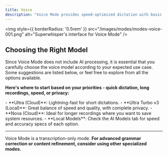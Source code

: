 ```yaml
---
title: Voice
description: "Voice Mode provides speed-optimized dictation with basic formatting. Ideal for both quick inputs or longer transcriptions where AI processing is not required."
---
```


<img
style={{ borderRadius: '0.5rem' }}
src="/images/modes/modes-voice-001.png"
alt="Superwhisper's interface for Voice Mode"
/>

## Choosing the Right Model
Since Voice Mode does not include AI processing, it is essential that you carefully choose the voice model according to your expected use case. Some suggestions are listed below, or feel free to explore from all the options available.

**Here's where to start based on your priorities - quick dictation, long recordings, speed, or privacy:**

<Card title="Quick Dictation" icon="bolt" horizontal>
- **Ultra (Cloud)**: Lightning-fast for short dictations.
- **Ultra Turbo v3 (Local)**: Great balance of speed and quality, with complete privacy.
</Card>

<Card title="Longer Recordings" icon="stars" horizontal>
- **Nova (Cloud)**: Ideal for longer recordings where you want to save system resources.
- **Local Models**: Check the AI Models tab for speed and accuracy specs of each option.
</Card>

---
<Tip>Voice Mode is a transcription-only mode. **For advanced grammar correction or content refinement, consider using other specialized modes.**</Tip>